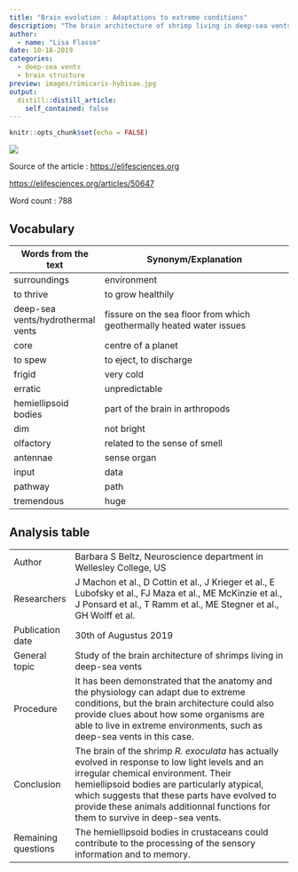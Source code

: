 ```yaml
---
title: "Brain evolution : Adaptations to extreme conditions"
description: "The brain architecture of shrimp living in deep-sea vents provides clues to how these organisms have adapted to extreme living."
author:
  - name: "Lisa Flasse"
date: 10-18-2019
categories:
  - deep-sea vents
  - brain structure
preview: images/rimicaris-hybisae.jpg
output:
  distill::distill_article:
    self_contained: false
---
```


```r
knitr::opts_chunk$set(echo = FALSE)
```

![](http://localhost:8787/file_show?path=%2Fmedia%2Fsf_shared%2Fprojects%2Flisa-flasse-blog%2F_posts%2F2019-10-18-brain-evolution-adaptations-to-extreme-conditions%2Fimages%2Frimicaris-hybisae.jpg)

Source of the article : <https://elifesciences.org>

<https://elifesciences.org/articles/50647>

Word count : 788

## Vocabulary 

| Words from the text               | Synonym/Explanation                                                  |
| --------------------------------- | -------------------------------------------------------------------- |
| surroundings                      | environment                                                          |
| to thrive                         | to grow healthily                                                    |
| deep-sea vents/hydrothermal vents | fissure on the sea floor from which geothermally heated water issues |
| core                              | centre of a planet                                                   |
| to spew                           | to eject, to discharge                                               |
| frigid                            | very cold                                                            |
| erratic                           | unpredictable                                                        |
| hemiellipsoid bodies              | part of the brain in arthropods                                      |
| dim                               | not bright                                                           |
| olfactory                         | related to the sense of smell                                        |
| antennae                          | sense organ                                                          |
| input                             | data                                                                 |
| pathway                           | path                                                                 |
| tremendous                        | huge                                                                 |

## Analysis table 

|                     |                                                                                                                                                                                |
| ------------------- | ------------------------------------------------------------------------------------------------------------------------------------------------------------------------------ |
| Author              | Barbara S Beltz, Neuroscience department in Wellesley College, US                                                                                                              |
| Researchers         | J Machon et al., D Cottin et al., J Krieger et al., E Lubofsky et al., FJ Maza et al., ME McKinzie et al., J Ponsard et al., T Ramm et al., ME Stegner et al., GH Wolff et al. |
| Publication date    | 30th of Augustus 2019                                                                                                                                                          |
| General topic       | Study of the brain architecture of shrimps living in deep-sea vents                                                                                                            |
| Procedure           | It has been demonstrated that the anatomy and the physiology can adapt due to extreme conditions, but the brain architecture could also provide clues about how some organisms are able to live in extreme environments, such as deep-sea vents in this case.                                |
| Conclusion          | The brain of the shrimp *R. exoculata* has actually evolved in response to low light levels and an irregular chemical environment. Their hemiellipsoid bodies are particularly atypical, which suggests that these parts have evolved to provide these animals additionnal functions for them to survive in deep-sea vents.                                                                                         |
| Remaining questions | The hemiellipsoid bodies in crustaceans could contribute to the processing of the sensory information and to memory.                                                            |

